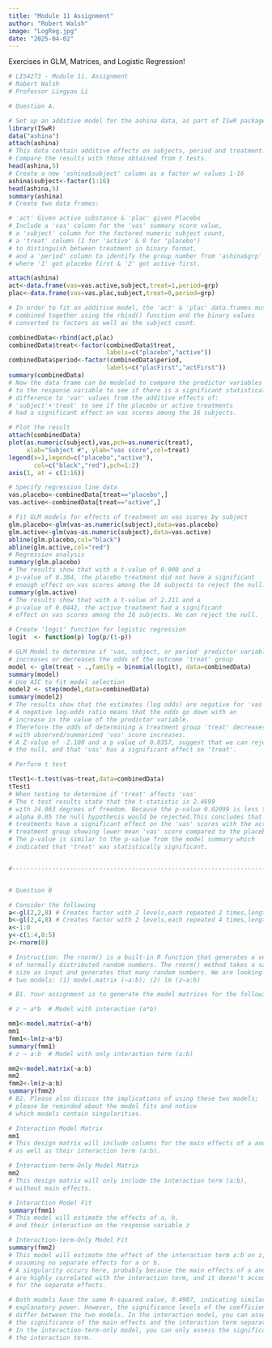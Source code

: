 ```yaml
---
title: "Module 11 Assignment"
author: "Robert Walsh"
image: "LogReg.jpg"
date: "2025-04-02"
---
```


Exercises in GLM, Matrices, and Logistic Regression!

```r
# LIS4273 - Module 11. Assignment
# Robert Walsh
# Professor Lingyao Li

# Question A.

# Set up an additive model for the ashina data, as part of ISwR package
library(ISwR)
data("ashina")
attach(ashina)
# This data contain additive effects on subjects, period and treatment.
# Compare the results with those obtained from t tests. 
head(ashina,5)
# Create a new 'ashina$subject' column as a factor w/ values 1-16
ashina$subject<-factor(1:16)
head(ashina,5)
summary(ashina)
# Create two data frames:

# 'act' Given active substance & 'plac' given Placebo
# Include a 'vas' column for the 'vas' summary score value,
# a 'subject' column for the factored numeric subject count,
# a 'treat' column (1 for 'active' & 0 for 'placebo')
# to distinguish between treatment in binary format,
# and a 'period' column to identify the group number from 'ashina$grp'
# where '1' got placebo first & '2' got active first.

attach(ashina)
act<-data.frame(vas=vas.active,subject,treat=1,period=grp)
plac<-data.frame(vas=vas.plac,subject,treat=0,period=grp)

# In order to fit an additive model, the 'act' & 'plac' data.frames must be
# combined together using the rbind() function and the binary values
# converted to factors as well as the subject count.

combinedData<-rbind(act,plac)
combinedData$treat<-factor(combinedData$treat,
                           labels=c("placebo","active"))
combinedData$period<-factor(combinedData$period,
                           labels=c("placFirst","actFirst"))
summary(combinedData)
# Now the data frame can be modeled to compare the predictor variables 
# to the response variable to see if there is a significant statistical
# difference to 'var' values from the additive effects of:
# 'subject'+'treat' to see if the placebo or active treatments
# had a significant effect on vas scores among the 16 subjects.

# Plot the result
attach(combinedData)
plot(as.numeric(subject),vas,pch=as.numeric(treat),
     xlab="Subject #", ylab="vas score",col=treat)
legend(x=1,legend=c("placebo","active"),
       col=c("black","red"),pch=1:2)
axis(1, at = c(1:16))

# Specify regression line data
vas.placebo<-combinedData[treat=="placebo",]
vas.active<-combinedData[treat=="active",]

# Fit GLM models for effects of treatment on vas scores by subject
glm.placebo<-glm(vas~as.numeric(subject),data=vas.placebo)
glm.active<-glm(vas~as.numeric(subject),data=vas.active)
abline(glm.placebo,col="black")
abline(glm.active,col="red")
# Regression analysis
summary(glm.placebo)
# The results show that with a t-value of 0.900 and a 
# p-value of 0.384, the placebo treatment did not have a significant
# enough effect on vas scores among the 16 subjects to reject the null.
summary(glm.active)
# The results show that with a t-value of 2.211 and a 
# p-value of 0.0442, the active treatment had a significant
# effect on vas scores among the 16 subjects. We can reject the null.

# Create 'logit' function for logistic regression
logit  <- function(p) log(p/(1-p))

# GLM Model to determine if 'vas, subject, or period' predictor variables
# increases or decreases the odds of the outcome 'treat' group
model <- glm(treat ~ .,family = binomial(logit), data=combinedData)
summary(model)
# Use AIC to fit model selection
model2 <- step(model,data=combinedData)
summary(model2)
# The results show that the estimates (log odds) are negative for 'vas'
# A negative log-odds ratio means that the odds go down with an
# increase in the value of the predictor variable.
# Therefore the odds of determining a treatment group 'treat' decreases
# with observed/summarized 'vas' score increases. 
# A Z-value of -2.100 and a p value of 0.0357, suggest that we can reject
# the null, and that 'vas' has a significant effect on 'treat'.

# Perform t test

tTest1<-t.test(vas~treat,data=combinedData)
tTest1
# When testing to determine if 'treat' affects 'vas'
# The t test results state that the t-statistic is 2.4699
# with 24.063 degrees of freedom. Because the p-value 0.02099 is less than
# alpha 0.05 the null hypothesis would be rejected.This concludes that both
# treatments have a significant effect on the 'vas' scores with the active
# treatment group showing lower mean 'vas' score compared to the placebo group.
# The p-value is similar to the p-value from the model summary which
# indicated that 'treat' was statistically significant.


#---------------------------------------------------------------------------#


# Question B

# Consider the following
a<-gl(2,2,8) # Creates factor with 2 levels,each repeated 2 times,length 8
b<-gl(2,4,8) # Creates factor with 2 levels,each repeated 4 times,length 8
x<-1:8
y<-c(1:4,8:5)
z<-rnorm(8)

# Instruction: The rnorm() is a built-in R function that generates a vector
# of normally distributed random numbers. The rnorm() method takes a sample
# size as input and generates that many random numbers. We are looking for
# two models: (1) model.matrix (~a:b); (2) lm (z~a:b)

# B1. Your assignment is to generate the model matrices for the following models

# z ~ a*b  # Model with interaction (a*b)

mm1<-model.matrix(~a*b)
mm1
fmm1<-lm(z~a*b)
summary(fmm1)
# z ~ a:b  # Model with only interaction term (a:b)

mm2<-model.matrix(~a:b)
mm2
fmm2<-lm(z~a:b)
summary(fmm2)
# B2. Please also discuss the implications of using these two models;
# please be reminded about the model fits and notice
# which models contain singularities.

# Interaction Model Matrix
mm1
# This design matrix will include columns for the main effects of a and b,
# as well as their interaction term (a:b).

# Interaction-term-Only Model Matrix
mm2
# This design matrix will only include the interaction term (a:b),
# without main effects. 

# Interaction Model Fit
summary(fmm1)
# This model will estimate the effects of a, b,
# and their interaction on the response variable z

# Interaction-term-Only Model Fit
summary(fmm2)
# This model will estimate the effect of the interaction term a:b on z,
# assuming no separate effects for a or b.
# A singularity occurs here, probably because the main effects of a and b 
# are highly correlated with the interaction term, and it doesn't account 
# for the separate effects.

# Both models have the same R-squared value, 0.4907, indicating similar
# explanatory power. However, the significance levels of the coefficients
# differ between the two models. In the interaction model, you can assess 
# the significance of the main effects and the interaction term separately.
# In the interaction-term-only model, you can only assess the significance of 
# the interaction term.
```
